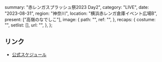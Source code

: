   summary: "赤レンガスプラッシュ祭2023 Day2",
  category: "LIVE",
  date: "2023-08-31",
  region: "神奈川",
  location: "横浜赤レンガ倉庫イベント広場B",
  present: ["高嶺のなでしこ"],
  image: {
    path: "",
    ref: "",
  },
  recaps: {
    costume: "",
    setlist: [],
    url: "",
  },
};

## リンク

- [公式スケジュール](https://takanenonadeshiko.jp/?p=1186)
